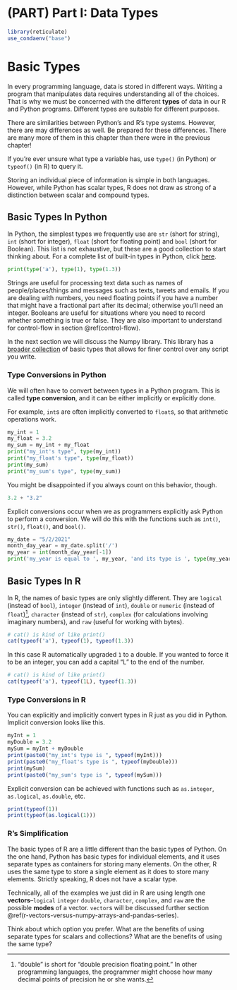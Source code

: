 # (PART) Part I: Data Types {-} 



```r
library(reticulate)
use_condaenv("base")
```


# Basic Types

In every programming language, data is stored in different ways. Writing a program that manipulates data requires understanding all of the choices. That is why we must be concerned with the different **types** of data in our R and Python programs. Different types are suitable for different purposes.

There are similarities between Python's and R's type systems. However, there are may  differences as well. Be prepared for these differences. There are many more of them in this chapter than there were in the previous chapter!

If you're ever unsure what type a variable has, use `type()` (in Python) or `typeof()` (in R) to query it. 

Storing an individual piece of information is simple in both languages. However, while Python has scalar types, R does not draw as strong of a distinction between scalar and compound types.

## Basic Types In Python

In Python, the simplest types we frequently use are `str` (short for string), `int` (short for integer), `float` (short for floating point) and `bool` (short for Boolean). This list is not exhaustive, but these are a good collection to start thinking about. For a complete list of built-in types in Python, click [here](https://docs.python.org/3/library/stdtypes.html).

```python
print(type('a'), type(1), type(1.3))
```

Strings are useful for processing text data such as names of people/places/things and messages such as texts, tweets and emails. If you are dealing with numbers, you need floating points if you have a number that might have a fractional part after its decimal; otherwise you'll need an integer. Booleans are useful for situations where you need to record whether something is true or false. They are also important to understand for control-flow in section \@ref(control-flow).

In the next section we will discuss the Numpy library. This library has a [broader collection](https://numpy.org/doc/stable/user/basics.types.html) of basic types that allows for finer control over any script you write. 


### Type Conversions in Python

We will often have to convert between types in a Python program. This is called **type conversion**, and it can be either implicitly or explicitly done. 

For example, `int`s are often implicitly converted to `float`s, so that arithmetic operations work. 
```python
my_int = 1
my_float = 3.2
my_sum = my_int + my_float
print("my_int's type", type(my_int))
print("my_float's type", type(my_float))
print(my_sum)
print("my_sum's type", type(my_sum))
```

You might be disappointed if you always count on this behavior, though.
```python
3.2 + "3.2"
```

Explicit conversions occur when we as programmers explicitly ask Python to perform a conversion. We will do this with the functions such as `int()`, `str()`, `float()`, and `bool()`. 

```python
my_date = "5/2/2021"
month_day_year = my_date.split('/')
my_year = int(month_day_year[-1]) 
print('my_year is equal to ', my_year, 'and its type is ', type(my_year))
```


## Basic Types In R

In R, the names of basic types are only slightly different. They are `logical` (instead of `bool`), `integer` (instead of `int`), `double` or `numeric` (instead of `float`)^["double" is short for "double precision floating point." In other programming languages, the programmer might choose how many decimal points of precision he or she wants.], `character` (instead of `str`), `complex` (for calculations involving imaginary numbers), and `raw` (useful for working with bytes).

```R
# cat() is kind of like print()
cat(typeof('a'), typeof(1), typeof(1.3))
```

In this case R automatically upgraded `1` to a double. If you wanted to force it to be an integer, you can add a capital "L" to the end of the number.

```R
# cat() is kind of like print()
cat(typeof('a'), typeof(1L), typeof(1.3))
```


### Type Conversions in R

You can explicitly and implicitly convert types in R just as you did in Python. Implicit conversion looks like this.

```R
myInt = 1
myDouble = 3.2
mySum = myInt + myDouble
print(paste0("my_int's type is ", typeof(myInt)))
print(paste0("my_float's type is ", typeof(myDouble)))
print(mySum)
print(paste0("my_sum's type is ", typeof(mySum)))
```

Explicit conversion can be achieved with functions such as `as.integer`, `as.logical`, `as.double`, etc.

```R
print(typeof(1))
print(typeof(as.logical(1)))
```



### R's Simplification

The basic types of R are a little different than the basic types of Python. On the one hand, Python has basic types for individual elements, and it uses separate types as containers for storing many elements. On the other, R uses the same type to store a single element as it does to store many elements. Strictly speaking, R does not have a scalar type. 

Technically, all of the examples we just did in R are using length one **vectors**--`logical` `integer` `double`, `character`, `complex`, and `raw` are the possible **modes** of a vector. `vector`s will be discussed further section \@ref(r-vectors-versus-numpy-arrays-and-pandas-series).

Think about which option you prefer. What are the benefits of using separate types for scalars and collections? What are the benefits of using the same type?

<!-- ### Exercises -->

<!-- #### Easy -->

<!-- All answers to questions related to R should be written in a file named `easy_data_types_exercises.R`. All answers to questions related to Python should be written in a file named `easy_data_types_exercises.py`. -->


<!-- 1. Which Python type is ideal for each piece of data? Assign your answers to a `list` of `str`ings called `question_one`.  -->

<!--     + An individual's IP address -->
<!--     + whether or not an individual attended a study -->
<!--     + the number of seeds found in a plant -->
<!--     + the amount of time it takes for a car to race around a track -->

<!-- 2. Answer the same question above, but use R types? Assign your answers to a `character vector` of length four called `questionOne`.  -->

<!--     + An individual's IP address -->
<!--     + whether or not an individual attended a study -->
<!--     + the number of seeds found in a plant -->
<!--     + the amount of time it takes for a car to race around a track -->

<!-- 3. ["The only numbers that can be represented exactly in R’s numeric type are integers and fractions whose denominator is a power of 2."](https://cran.r-project.org/doc/FAQ/R-FAQ.html#Why-doesn_0027t-R-think-these-numbers-are-equal_003f) Provide ten examples of numbers that have nonzero decimal components and are not exactly equal represented by R's `numeric` type. Store them all in a vector called `notExactFloats`. -->


